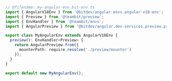 ```ts
// @filename: my-angular-env.bit-env.ts
import { AngularV18Env } from '@bitdev/angular.envs.angular-v18-env';
import { Preview } from '@teambit/preview';
import { EnvHandler } from '@teambit/envs';
import { AngularPreview } from '@bitdev/angular.dev-services.preview.preview';

export class MyAngularEnv extends AngularV18Env {
  preview(): EnvHandler<Preview> {
    return AngularPreview.from({
      mounterPath: require.resolve('./preview/mounter')
    });
  }
}

export default new MyAngularEnv();
```
